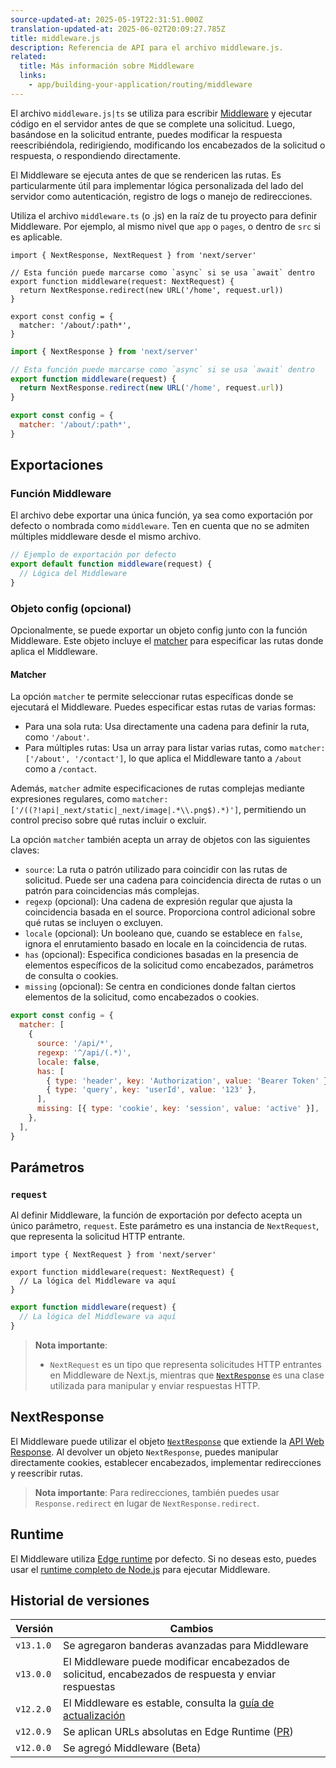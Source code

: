 ```yaml
---
source-updated-at: 2025-05-19T22:31:51.000Z
translation-updated-at: 2025-06-02T20:09:27.785Z
title: middleware.js
description: Referencia de API para el archivo middleware.js.
related:
  title: Más información sobre Middleware
  links:
    - app/building-your-application/routing/middleware
---
```


El archivo `middleware.js|ts` se utiliza para escribir [Middleware](/docs/app/building-your-application/routing/middleware) y ejecutar código en el servidor antes de que se complete una solicitud. Luego, basándose en la solicitud entrante, puedes modificar la respuesta reescribiéndola, redirigiendo, modificando los encabezados de la solicitud o respuesta, o respondiendo directamente.

El Middleware se ejecuta antes de que se rendericen las rutas. Es particularmente útil para implementar lógica personalizada del lado del servidor como autenticación, registro de logs o manejo de redirecciones.

Utiliza el archivo `middleware.ts` (o .js) en la raíz de tu proyecto para definir Middleware. Por ejemplo, al mismo nivel que `app` o `pages`, o dentro de `src` si es aplicable.

```tsx filename="middleware.ts" switcher
import { NextResponse, NextRequest } from 'next/server'

// Esta función puede marcarse como `async` si se usa `await` dentro
export function middleware(request: NextRequest) {
  return NextResponse.redirect(new URL('/home', request.url))
}

export const config = {
  matcher: '/about/:path*',
}
```

```js filename="middleware.js" switcher
import { NextResponse } from 'next/server'

// Esta función puede marcarse como `async` si se usa `await` dentro
export function middleware(request) {
  return NextResponse.redirect(new URL('/home', request.url))
}

export const config = {
  matcher: '/about/:path*',
}
```

## Exportaciones

### Función Middleware

El archivo debe exportar una única función, ya sea como exportación por defecto o nombrada como `middleware`. Ten en cuenta que no se admiten múltiples middleware desde el mismo archivo.

```js filename="middleware.js"
// Ejemplo de exportación por defecto
export default function middleware(request) {
  // Lógica del Middleware
}
```

### Objeto config (opcional)

Opcionalmente, se puede exportar un objeto config junto con la función Middleware. Este objeto incluye el [matcher](#matcher) para especificar las rutas donde aplica el Middleware.

#### Matcher

La opción `matcher` te permite seleccionar rutas específicas donde se ejecutará el Middleware. Puedes especificar estas rutas de varias formas:

- Para una sola ruta: Usa directamente una cadena para definir la ruta, como `'/about'`.
- Para múltiples rutas: Usa un array para listar varias rutas, como `matcher: ['/about', '/contact']`, lo que aplica el Middleware tanto a `/about` como a `/contact`.

Además, `matcher` admite especificaciones de rutas complejas mediante expresiones regulares, como `matcher: ['/((?!api|_next/static|_next/image|.*\\.png$).*)']`, permitiendo un control preciso sobre qué rutas incluir o excluir.

La opción `matcher` también acepta un array de objetos con las siguientes claves:

- `source`: La ruta o patrón utilizado para coincidir con las rutas de solicitud. Puede ser una cadena para coincidencia directa de rutas o un patrón para coincidencias más complejas.
- `regexp` (opcional): Una cadena de expresión regular que ajusta la coincidencia basada en el source. Proporciona control adicional sobre qué rutas se incluyen o excluyen.
- `locale` (opcional): Un booleano que, cuando se establece en `false`, ignora el enrutamiento basado en locale en la coincidencia de rutas.
- `has` (opcional): Especifica condiciones basadas en la presencia de elementos específicos de la solicitud como encabezados, parámetros de consulta o cookies.
- `missing` (opcional): Se centra en condiciones donde faltan ciertos elementos de la solicitud, como encabezados o cookies.

```js filename="middleware.js"
export const config = {
  matcher: [
    {
      source: '/api/*',
      regexp: '^/api/(.*)',
      locale: false,
      has: [
        { type: 'header', key: 'Authorization', value: 'Bearer Token' },
        { type: 'query', key: 'userId', value: '123' },
      ],
      missing: [{ type: 'cookie', key: 'session', value: 'active' }],
    },
  ],
}
```

## Parámetros

### `request`

Al definir Middleware, la función de exportación por defecto acepta un único parámetro, `request`. Este parámetro es una instancia de `NextRequest`, que representa la solicitud HTTP entrante.

```tsx filename="middleware.ts" switcher
import type { NextRequest } from 'next/server'

export function middleware(request: NextRequest) {
  // La lógica del Middleware va aquí
}
```

```js filename="middleware.js" switcher
export function middleware(request) {
  // La lógica del Middleware va aquí
}
```

> **Nota importante**:
>
> - `NextRequest` es un tipo que representa solicitudes HTTP entrantes en Middleware de Next.js, mientras que [`NextResponse`](#nextresponse) es una clase utilizada para manipular y enviar respuestas HTTP.

## NextResponse

El Middleware puede utilizar el objeto [`NextResponse`](/docs/app/building-your-application/routing/middleware#nextresponse) que extiende la [API Web Response](https://developer.mozilla.org/en-US/docs/Web/API/Response). Al devolver un objeto `NextResponse`, puedes manipular directamente cookies, establecer encabezados, implementar redirecciones y reescribir rutas.

> **Nota importante**: Para redirecciones, también puedes usar `Response.redirect` en lugar de `NextResponse.redirect`.

## Runtime

El Middleware utiliza [Edge runtime](/docs/app/api-reference/edge) por defecto. Si no deseas esto, puedes usar el [runtime completo de Node.js](/blog/next-15-2#nodejs-middleware-experimental) para ejecutar Middleware.

## Historial de versiones

| Versión   | Cambios                                                                                       |
| --------- | --------------------------------------------------------------------------------------------- |
| `v13.1.0` | Se agregaron banderas avanzadas para Middleware                                               |
| `v13.0.0` | El Middleware puede modificar encabezados de solicitud, encabezados de respuesta y enviar respuestas |
| `v12.2.0` | El Middleware es estable, consulta la [guía de actualización](/docs/messages/middleware-upgrade-guide) |
| `v12.0.9` | Se aplican URLs absolutas en Edge Runtime ([PR](https://github.com/vercel/next.js/pull/33410)) |
| `v12.0.0` | Se agregó Middleware (Beta)                                                                   |